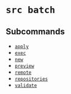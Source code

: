 # `src batch`

## Subcommands


* [`apply`](/cli/references/batch/apply)
* [`exec`](/cli/references/batch/exec)
* [`new`](/cli/references/batch/new)
* [`preview`](/cli/references/batch/preview)
* [`remote`](/cli/references/batch/remote)
* [`repositories`](/cli/references/batch/repositories)
* [`validate`](/cli/references/batch/validate)
